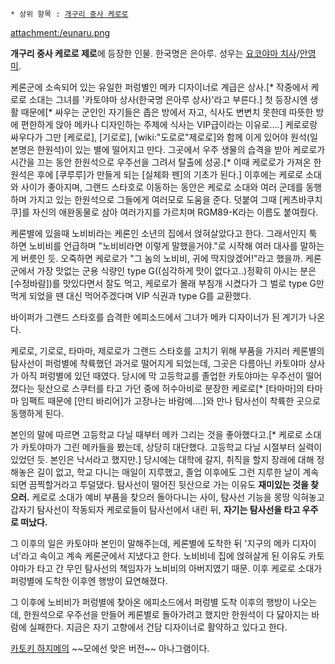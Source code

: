  * 상위 항목 : [[개구리 중사 케로로]]

attachment:/eunaru.png

'''개구리 중사 케로로 제로'''에 등장한 인물. 한국명은 은아루. 성우는 [[요코야마 치사]]/[[안영미(성우)|안영미]].

케론군에 소속되어 있는 유일한 퍼렁별인 메카 디자이너로 계급은 상사.[* 작중에서 케로로 소대는 그녀를 '카토야마 상사(한국명 은아루 상사)'라고 부른다.] 첫 등장시엔 생활 때문에[* 싸우는 군인인 자기들은 좁은 방에서 자고, 식사도 변변치 못한데 따뜻한 방에 편한하게 앉아 메카나 디자인하는 주제에 식사는 VIP급이라는 이유로….] 케로로랑 싸우다가 그만 [케로로], [기로로], [wiki:"도로로"제로로]와 함께 이게 있어야 원석(일본명은 한원석)이 있는 별에 떨어지고 만다. 그곳에서 우주 생물의 습격을 받아 케로로가 시간을 끄는 동안 한원석으로 우주선을 그려서 탈출에 성공.[* 이때 케로로가 가져온 한원석은 후에 [쿠루루]가 만들게 되는 [실체화 펜]의 기초가 된다.] 이후에는 케로로 소대와 사이가 좋아지며, 그랜드 스타호로 이동하는 동안은 케로로 소대와 여러 군데를 동행하며 가지고 있는 한원석으로 그들에게 여러모로 도움을 준다. 덧붙여 그때 [케츠바쿠치쿠]를 자신의 애완동물로 삼아 여러가지를 가르치며 RGM89-K라는 이름도 붙여줬다.

케론별에 있을때 노비비라는 케론인 소년의 집에서 얹혀살았다고 한다. 그래서인지 툭 하면 노비비를 언급하며 "노비비라면 이렇게 말했을거야."로 시작해 여러 대사를 말하는 게 버릇인 듯. 오죽하면 케로로가 "그 놈의 노비비, 귀에 딱지앉겠어!"라고 했을까. 케론군에서 가장 맛없는 군용 식량인 type G((심각하게 맛이 없다고..)정확히 아시는 분은 [수정바람])를 맛있다면서 잘도 먹고, 케로로가 몰래 부침개 시켰다가 그 벌로 type G만 먹게 되었을 땐 대신 먹어주겠다며 VIP 식권과 type G를 교환했다.


바이퍼가 그랜드 스타호를 습격한 에피소드에서 그녀가 메카 디자이너가 된 계기가 나온다.

케로로, 기로로, 타마마, 제로로가 그랜드 스타호를 고치기 위해 부품을 가지러 케론별의 탐사선이 퍼렁별에 착륙했던 과거로 떨어지게 되었는데, 그곳은 다름아닌 카토야마 상사가 아직 퍼렁별에 있던 때였다. 당시에 막 고등학교를 졸업한 카토야마는 우주선이 떨어졌다는 뒷산으로 스쿠터를 타고 가던 중에 허수아비로 분장한 케로로[* [타마마]의 타마마 임팩트 때문에 [안티 바리어]가 고장나는 바람에….]와 만나 탐사선이 착륙한 곳으로 동행하게 된다.

본인의 말에 따르면 고등학교 다닐 때부터 메카 그리는 것을 좋아했다고.[* 케로로 소대가 카토야마가 그린 메카들을 봤는데, 상당히 대단했다. 고등학교 다닐 시절부터 실력이 있었던 듯. 본인은 낙서라고 했지만.] 당시에는 대학에 갈지, 취직을 할지 장래에 대해 정해놓은 길이 없고, 학교 다니는 매일이 지루했고, 졸업 이후에도 그런 지루한 날이 계속되면 끔찍할거라고 투덜댔다. 탐사선이 떨어진 뒷산으로 가는 이유도 '''재미있는 것을 찾으러.''' 케로로 소대가 예비 부품을 찾으러 돌아다니는 사이, 탐사선 기능을 몽땅 익혀놓고 갑자기 탐사선이 작동되자 케로로들이 탐사선에서 내린 뒤, '''자기는 탐사선을 타고 우주로 떠났다.'''

그 이후의 일은 카토야마 본인이 말해주는데, 케론별에 도착한 뒤 '지구의 메카 디자이너'라고 속이고 계속 케론군에서 지냈다고 한다. 노비비네 집에 얹혀살게 된 이유도 카토야마가 타고 간 무인 탐사선의 책임자가 노비비의 아버지였기 때문. 이후 케로로 소대가 퍼렁별에 도착한 이후엔 행방이 묘연해졌다.


그 이후에 노비비가 퍼렁별에 찾아온 에피소드에서 퍼렁별 도착 이후의 행방이 나오는데, 한원석으로 우주선을 만들어 케론별로 돌아가려고 했지만 한원석이 다 닳아지는 바람에 실패한다. 지금은 자기 고향에서 건담 디자이너로 활약하고 있다고 한다.

[[카토키 하지메]]의 ~~모에선 맞은 버전~~ 아나그램이다.
